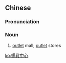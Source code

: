 {{also|畅货中心}}
==Chinese==
{{zh-forms|s=畅货中心|type=112}}

===Pronunciation===
{{zh-pron
|m=chàng huò zhōngxīn
|cat=n
}}

===Noun===
{{zh-noun}}

# {{lb|zh|Taiwanese Mandarin}} [[outlet]] mall; [[outlet]] stores

[[ko:暢貨中心]]